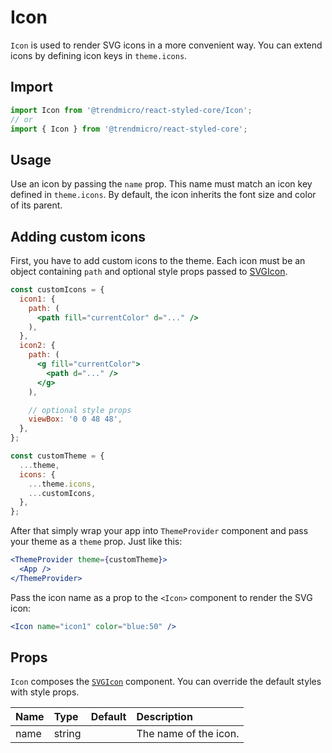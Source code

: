 # Icon

`Icon` is used to render SVG icons in a more convenient way. You can extend icons by defining icon keys in `theme.icons`.

## Import

```js
import Icon from '@trendmicro/react-styled-core/Icon';
// or
import { Icon } from '@trendmicro/react-styled-core';
```

## Usage

Use an icon by passing the `name` prop. This name must match an icon key defined in `theme.icons`. By default, the icon inherits the font size and color of its parent.

## Adding custom icons

First, you have to add custom icons to the theme. Each icon must be an object containing `path` and optional style props passed to [SVGIcon](./svgicon).

```jsx disabled noInline
const customIcons = {
  icon1: {
    path: (
      <path fill="currentColor" d="..." />
    ),
  },
  icon2: {
    path: (
      <g fill="currentColor">
        <path d="..." />
      </g>
    ),

    // optional style props
    viewBox: '0 0 48 48',
  },
};

const customTheme = {
  ...theme,
  icons: {
    ...theme.icons,
    ...customIcons,
  },
};
```

After that simply wrap your app into `ThemeProvider` component and pass your theme as a `theme` prop. Just like this:

```jsx disabled noInline
<ThemeProvider theme={customTheme}>
  <App />
</ThemeProvider>
```

Pass the icon name as a prop to the `<Icon>` component to render the SVG icon:

```jsx disabled noInline
<Icon name="icon1" color="blue:50" />
```

## Props

`Icon` composes the [`SVGIcon`](./svgicon) component. You can override the default styles with style props.

| Name | Type | Default | Description |
| :--- | :--- | :------ | :---------- |
| name | string | | The name of the icon. |
